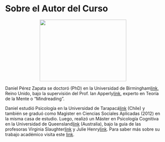 # Sobre el Autor del Curso {-}

```{=html}
<p align="center">
  <img width="280" height="200" src="images/mundo_mejor.jpg">
</p>
<p align="center">
</p>
```

Daniel Pérez Zapata se doctoró (PhD) en la Universidad de Birmingham[link](https://www.birmingham.ac.uk/index.aspx), Reino Unido, bajo la supervisión del Prof. Ian Apperly[link](https://www.birmingham.ac.uk/staff/profiles/psychology/apperly-ian.aspx), experto en Teoría de la Mente o "Mindreading". 

Daniel estudió Psicología en la Universidad de Tarapacá[link](https://www.uta.cl) (Chile) y también se graduó como Magister en Ciencias Sociales Aplicadas (2012) en la misma casa de estudio. Luego, realizó un Máster en Psicología Cognitiva en la Universidad de Queensland[link](https://www.uq.edu.au/) (Australia), bajo la guía de las profesoras Virginia Slaughter[link](https://researchers.uq.edu.au/researcher/499) y Julie Henry[link](https://researchers.uq.edu.au/researcher/2589). Para saber más sobre su trabajo académico visita este [link](https://www.danielperezzapata.com){target="_blank"}. 
